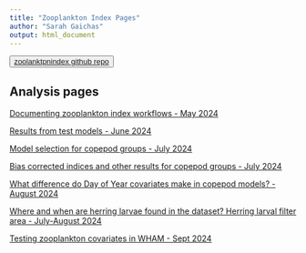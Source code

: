 ```yaml
---
title: "Zooplankton Index Pages"
author: "Sarah Gaichas"
output: html_document
---
```


<button>
    <a href="https://github.com/NOAA-EDAB/zooplanktonindex"> zoolanktpnindex github repo </a>
</button>


<!-- ADD LINKS BELOW, note, using the RMD link syntax will open the presentation in the same tab, which is annoying. Use the html with the "_blank" to fix that behavior -->

## Analysis pages
 

<a href="https://noaa-edab.github.io/zooplanktonindex/ZoopVASTworkflow.html" target="_blank"> Documenting zooplankton index workflows - May 2024 </a> 

<a href="https://noaa-edab.github.io/zooplanktonindex/TestResults.html" target="_blank"> Results from test models - June 2024 </a> 

<a href="https://noaa-edab.github.io/zooplanktonindex/CopeModSelection.html" target="_blank"> Model selection for copepod groups - July 2024 </a> 

<a href="https://noaa-edab.github.io/zooplanktonindex/CopeModResults.html" target="_blank"> Bias corrected indices and other results for copepod groups - July 2024 </a> 

<a href="https://noaa-edab.github.io/zooplanktonindex/CopeModCovCompare.html" target="_blank"> What difference do Day of Year covariates make in copepod models? - August 2024 </a> 

<a href="https://noaa-edab.github.io/zooplanktonindex/HerringLarvaeExplore.html" target="_blank"> Where and when are herring larvae found in the dataset? Herring larval filter area - July-August 2024 </a> 

<a href="https://noaa-edab.github.io/zooplanktonindex/WHAMcovariate_tests.html" target="_blank"> Testing zooplankton covariates in WHAM - Sept 2024 </a>
